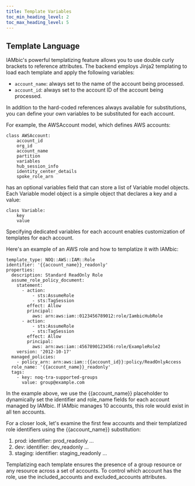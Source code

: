 ```yaml
---
title: Template Variables
toc_min_heading_level: 2
toc_max_heading_level: 5
---
```


Template Language
-----------------

IAMbic's powerful templatizing feature allows you to use double curly brackets to
reference attributes. The backend employs Jinja2 templating to load each template
and apply the following variables:

* `account_name`: always set to the name of the account being processed.
* `account_id`: always set to the account ID of the account being processed.

In addition to the hard-coded references always available for substitutions, you
can define your own variables to be substituted for each account.

For example, the AWSAccount model, which defines AWS accounts:

```
class AWSAccount:
    account_id
    org_id
    account_name
    partition
    variables
    hub_session_info
    identity_center_details
    spoke_role_arn
```

has an optional variables field that can store a list of Variable model objects. Each Variable
model object is a simple object that declares a key and a value:

```
class Variable:
    key
    value
```

Specifying dedicated variables for each account enables customization of templates for each account.

Here's an example of an AWS role and how to templatize it with IAMbic:

```
template_type: NOQ::AWS::IAM::Role
identifier: '{{account_name}}_readonly'
properties:
  description: Standard ReadOnly Role
  assume_role_policy_document:
    statement:
      - action:
          - sts:AssumeRole
          - sts:TagSession
        effect: Allow
        principal:
          aws: arn:aws:iam::0123456789012:role/IambicHubRole
      - action:
          - sts:AssumeRole
          - sts:TagSession
        effect: Allow
        principal:
          aws: arn:aws:iam::4567890123456:role/ExampleRole2
    version: '2012-10-17'
  managed_policies:
    - policy_arn: arn:aws:iam::{{account_id}}:policy/ReadOnlyAccess
  role_name: '{{account_name}}_readonly'
  tags:
    - key: noq-tra-supported-groups
      value: group@example.com

```

In the example above, we use the {{account_name}} placeholder to dynamically set the identifier and role_name
fields for each account managed by IAMbic. If IAMbic manages 10 accounts, this role would exist in all ten accounts.

For a closer look, let's examine the first few accounts and their templatized role identifiers using the {{account_name}} substitution:

1. prod:
    identifier: prod_readonly
    ...
2. dev:
    identifier: dev_readonly
    ...
3. staging:
    identifier: staging_readonly
    ...

Templatizing each template ensures the presence of a group resource or any resource across a set of accounts.
To control which account has the role, use the included_accounts and excluded_accounts attributes.